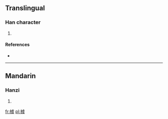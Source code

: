 ==Translingual==

===Han character===
{{Han char|rn=75|rad=木|as=10|sn=14|four=4294<sub>7</sub>|canj=木卜心大 (DYPK)}}

# {{defn|Han|sort=木10}}

====References====
* {{Han ref|kx=0546.251|dkj=15260|dj=0931.230|hdz=21263.141|uh=69A9|ud=27049|bh=E24B|bd=57931}}

----

==Mandarin==

===Hanzi===
{{cmn-hanzi|pin=[[qián]] ([[qian2]])|wg=ch'ien<sup>2</sup>}}

# {{defn|Mandarin|sort=木10}}

[[fr:榩]]
[[pl:榩]]